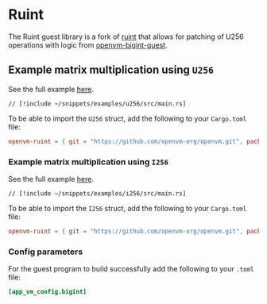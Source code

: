 # Ruint 

The Ruint guest library is a fork of [ruint](https://github.com/recmo/uint) that allows for patching of U256 operations with logic from [openvm-bigint-guest](/book/acceleration-using-extensions/big-integer).

## Example matrix multiplication using `U256`

See the full example [here](https://github.com/openvm-org/openvm/blob/main/examples/u256/src/main.rs).

```rust,no_run,noplayground
// [!include ~/snippets/examples/u256/src/main.rs]
```

To be able to import the `U256` struct, add the following to your `Cargo.toml` file:

```toml
openvm-ruint = { git = "https://github.com/openvm-org/openvm.git", package = "ruint" }
```

### Example matrix multiplication using `I256`

See the full example [here](https://github.com/openvm-org/openvm/blob/main/examples/i256/src/main.rs).

```rust,no_run,noplayground
// [!include ~/snippets/examples/i256/src/main.rs]
```

To be able to import the `I256` struct, add the following to your `Cargo.toml` file:

```toml
openvm-ruint = { git = "https://github.com/openvm-org/openvm.git", package = "ruint" }
```

### Config parameters

For the guest program to build successfully add the following to your `.toml` file:

```toml
[app_vm_config.bigint]
```
